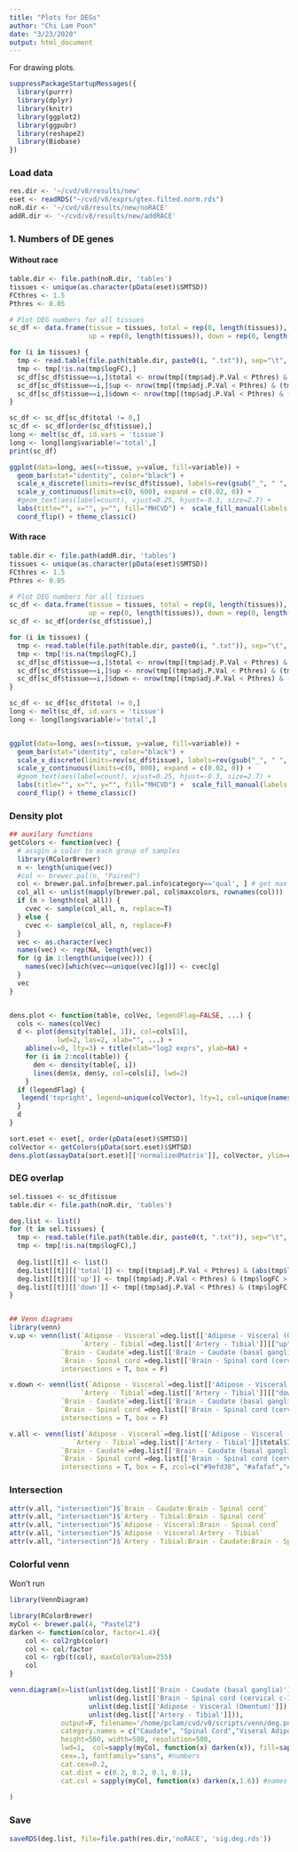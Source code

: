 ```yaml
---
title: "Plots for DEGs"
author: "Chi Lam Poon"
date: "3/23/2020"
output: html_document
---
```


For drawing plots.

```r
suppressPackageStartupMessages({
  library(purrr)
  library(dplyr)
  library(knitr)
  library(ggplot2)
  library(ggpubr)
  library(reshape2)
  library(Biobase)
})
```


### Load data
```r
res.dir <- '~/cvd/v8/results/new'
eset <- readRDS("~/cvd/v8/exprs/gtex.filted.norm.rds")
noR.dir <- '~/cvd/v8/results/new/noRACE'
addR.dir <- '~/cvd/v8/results/new/addRACE'
```



### 1. Numbers of DE genes
#### Without race
```r
table.dir <- file.path(noR.dir, 'tables')
tissues <- unique(as.character(pData(eset)$SMTSD))
FCthres <- 1.5
Pthres <- 0.05

# Plot DEG numbers for all tissues
sc_df <- data.frame(tissue = tissues, total = rep(0, length(tissues)), 
                    up = rep(0, length(tissues)), down = rep(0, length(tissues)))

for (i in tissues) {
  tmp <- read.table(file.path(table.dir, paste0(i, ".txt")), sep="\t", header=T)
  tmp <- tmp[!is.na(tmp$logFC),]
  sc_df[sc_df$tissue==i,]$total <- nrow(tmp[(tmp$adj.P.Val < Pthres) & (abs(tmp$logFC) > log2(FCthres)),])
  sc_df[sc_df$tissue==i,]$up <- nrow(tmp[(tmp$adj.P.Val < Pthres) & (tmp$logFC > log2(FCthres)),])
  sc_df[sc_df$tissue==i,]$down <- nrow(tmp[(tmp$adj.P.Val < Pthres) & (tmp$logFC < -log2(FCthres)),])
}

sc_df <- sc_df[sc_df$total != 0,]
sc_df <- sc_df[order(sc_df$tissue),]
long <- melt(sc_df, id.vars = 'tissue')
long <- long[long$variable!='total',]
print(sc_df)

ggplot(data=long, aes(x=tissue, y=value, fill=variable)) +
  geom_bar(stat="identity", color="black") +
  scale_x_discrete(limits=rev(sc_df$tissue), labels=rev(gsub("_", " ", sc_df$tissue))) +
  scale_y_continuous(limits=c(0, 600), expand = c(0.02, 0)) +
  #geom_text(aes(label=count), vjust=0.25, hjust=-0.3, size=2.7) +
  labs(title="", x="", y="", fill="MHCVD") +  scale_fill_manual(labels = c("up-regulated", "down-regulated"),values=c('#2d93af','#8fd7e2')) +
  coord_flip() + theme_classic()
```


#### With race
```r
table.dir <- file.path(addR.dir, 'tables')
tissues <- unique(as.character(pData(eset)$SMTSD))
FCthres <- 1.5
Pthres <- 0.05

# Plot DEG numbers for all tissues
sc_df <- data.frame(tissue = tissues, total = rep(0, length(tissues)), 
                    up = rep(0, length(tissues)), down = rep(0, length(tissues)))
sc_df <- sc_df[order(sc_df$tissue),]

for (i in tissues) {
  tmp <- read.table(file.path(table.dir, paste0(i, ".txt")), sep="\t", header=T)
  tmp <- tmp[!is.na(tmp$logFC),]
  sc_df[sc_df$tissue==i,]$total <- nrow(tmp[(tmp$adj.P.Val < Pthres) & (abs(tmp$logFC) > log2(FCthres)),])
  sc_df[sc_df$tissue==i,]$up <- nrow(tmp[(tmp$adj.P.Val < Pthres) & (tmp$logFC > log2(FCthres)),])
  sc_df[sc_df$tissue==i,]$down <- nrow(tmp[(tmp$adj.P.Val < Pthres) & (tmp$logFC < -log2(FCthres)),])
}

sc_df <- sc_df[sc_df$total != 0,]
long <- melt(sc_df, id.vars = 'tissue')
long <- long[long$variable!='total',]


ggplot(data=long, aes(x=tissue, y=value, fill=variable)) +
  geom_bar(stat="identity", color="black") +
  scale_x_discrete(limits=rev(sc_df$tissue), labels=rev(gsub("_", " ", sc_df$tissue))) +
  scale_y_continuous(limits=c(0, 800), expand = c(0.02, 0)) +
  #geom_text(aes(label=count), vjust=0.25, hjust=-0.3, size=2.7) +
  labs(title="", x="", y="", fill="MHCVD") +  scale_fill_manual(labels = c("up-regulated", "down-regulated"),values=c('#2d93af','#8fd7e2')) +
  coord_flip() + theme_classic()
```


### Density plot

```r
## auxilary functions
getColors <- function(vec) {
  # assgin a color to each group of samples
  library(RColorBrewer)
  n <- length(unique(vec))
  #col <- brewer.pal(n, "Paired")
  col <- brewer.pal.info[brewer.pal.info$category=='qual', ] # get max. 74 colours
  col_all <- unlist(mapply(brewer.pal, col$maxcolors, rownames(col)))
  if (n > length(col_all)) {
    cvec <- sample(col_all, n, replace=T)
  } else {
    cvec <- sample(col_all, n, replace=F)
  }
  vec <- as.character(vec)
  names(vec) <- rep(NA, length(vec))
  for (g in 1:length(unique(vec))) {
    names(vec)[which(vec==unique(vec)[g])] <- cvec[g]
  }
  vec
}


dens.plot <- function(table, colVec, legendFlag=FALSE, ...) {
  cols <- names(colVec)
  d <- plot(density(table[, 1]), col=cols[1], 
            lwd=2, las=2, xlab="", ...) +
    abline(v=0, lty=3) + title(xlab="log2 exprs", ylab=NA) +
    for (i in 2:ncol(table)) {
      den <- density(table[, i])
      lines(den$x, den$y, col=cols[i], lwd=2)
    }
  if (legendFlag) {
   legend('topright', legend=unique(colVector), lty=1, col=unique(names(colVector)), cex=0.6) 
  }
  d
}
```


```r
sort.eset <- eset[, order(pData(eset)$SMTSD)]
colVector <- getColors(pData(sort.eset)$SMTSD)
dens.plot(assayData(sort.eset)[['normalizedMatrix']], colVector, ylim=c(0,0.3), main='v8 data')
```


### DEG overlap

```r
sel.tissues <- sc_df$tissue
table.dir <- file.path(noR.dir, 'tables')

deg.list <- list()
for (t in sel.tissues) {
  tmp <- read.table(file.path(table.dir, paste0(t, ".txt")), sep="\t", header=T)
  tmp <- tmp[!is.na(tmp$logFC),]
  
  deg.list[[t]] <- list()
  deg.list[[t]][['total']] <- tmp[(tmp$adj.P.Val < Pthres) & (abs(tmp$logFC) > log2(FCthres)),]
  deg.list[[t]][['up']] <- tmp[(tmp$adj.P.Val < Pthres) & (tmp$logFC > log2(FCthres)),]
  deg.list[[t]][['down']] <- tmp[(tmp$adj.P.Val < Pthres) & (tmp$logFC < -log2(FCthres)),]
}


## Venn diagrams
library(venn)
v.up <- venn(list(`Adipose - Visceral`=deg.list[['Adipose - Visceral (Omentum)']][["up"]][["ID"]],
                  `Artery - Tibial`=deg.list[['Artery - Tibial']][["up"]][["ID"]],
             `Brain - Caudate`=deg.list[['Brain - Caudate (basal ganglia)']][["up"]][["ID"]],
             `Brain - Spinal cord`=deg.list[['Brain - Spinal cord (cervical c-1)']][["up"]][["ID"]]),
             intersections = T, box = F)

v.down <- venn(list(`Adipose - Visceral`=deg.list[['Adipose - Visceral (Omentum)']][["down"]][["ID"]],
                  `Artery - Tibial`=deg.list[['Artery - Tibial']][["down"]][["ID"]],
             `Brain - Caudate`=deg.list[['Brain - Caudate (basal ganglia)']][["down"]][["ID"]],
             `Brain - Spinal cord`=deg.list[['Brain - Spinal cord (cervical c-1)']][["down"]][["ID"]]),
             intersections = T, box = F)

v.all <- venn(list(`Adipose - Visceral`=deg.list[['Adipose - Visceral (Omentum)']]$total$ID,
                `Artery - Tibial`=deg.list[['Artery - Tibial']]$total$ID,
             `Brain - Caudate`=deg.list[['Brain - Caudate (basal ganglia)']]$total$ID,
             `Brain - Spinal cord`=deg.list[['Brain - Spinal cord (cervical c-1)']]$total$ID),
             intersections = T, box = F, zcol=c("#9efd38", "#afafaf","#a690ff","#1188cc"))

```

### Intersection
```r
attr(v.all, "intersection")$`Brain - Caudate:Brain - Spinal cord`
attr(v.all, "intersection")$`Artery - Tibial:Brain - Spinal cord`
attr(v.all, "intersection")$`Adipose - Visceral:Brain - Spinal cord`
attr(v.all, "intersection")$`Adipose - Visceral:Artery - Tibial`
attr(v.all, "intersection")$`Artery - Tibial:Brain - Caudate:Brain - Spinal cord`
```


### Colorful venn
Won't run
```r
library(VennDiagram)

library(RColorBrewer)
myCol <- brewer.pal(4, "Pastel2")
darken <- function(color, factor=1.4){
    col <- col2rgb(color)
    col <- col/factor
    col <- rgb(t(col), maxColorValue=255)
    col
}

venn.diagram(x=list(unlist(deg.list[['Brain - Caudate (basal ganglia)']]), 
                    unlist(deg.list[['Brain - Spinal cord (cervical c-1)']]),
                    unlist(deg.list[['Adipose - Visceral (Omentum)']]),
                    unlist(deg.list[['Artery - Tibial']])),
             output=F, filename='/home/pclam/cvd/v8/scripts/venn/deg.png',
             category.names = c("Caudate", "Spinal Cord","Viseral Adipose", "Tibial Artery"),
             height=580, width=580, resolution=500, 
             lwd=1,  col=sapply(myCol, function(x) darken(x)), fill=sapply(myCol, function(x) alpha(x,0.8)),
             cex=.3, fontfamily="sans", #numbers
             cat.cex=0.2, 
             cat.dist = c(0.2, 0.2, 0.1, 0.1),
             cat.col = sapply(myCol, function(x) darken(x,1.6)) #names
             
)

```


### Save
```r
saveRDS(deg.list, file=file.path(res.dir,'noRACE', 'sig.deg.rds'))
```


